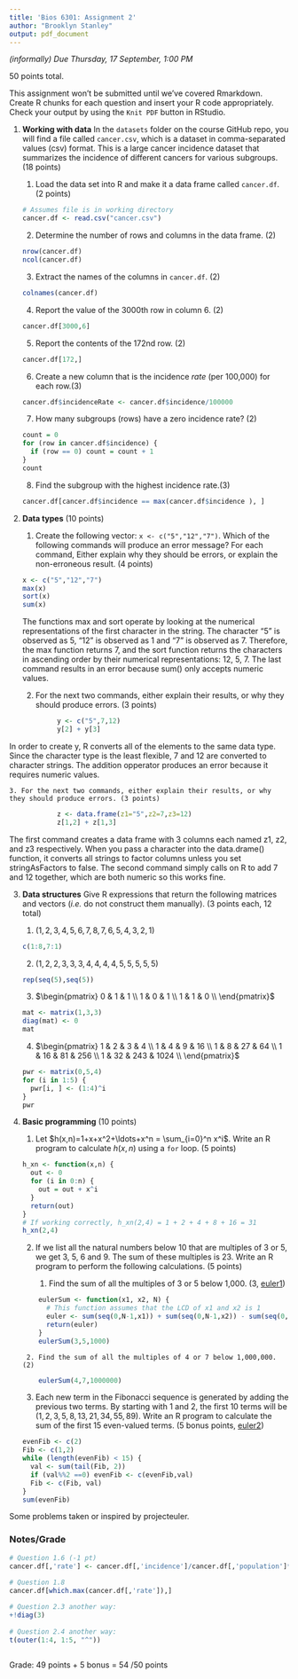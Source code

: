 ```yaml
---
title: 'Bios 6301: Assignment 2'
author: "Brooklyn Stanley"
output: pdf_document
---
```


*(informally) Due Thursday, 17 September, 1:00 PM*

50 points total.

This assignment won't be submitted until we've covered Rmarkdown.
Create R chunks for each question and insert your R code appropriately.
Check your output by using the `Knit PDF` button in RStudio.

1. **Working with data** In the `datasets` folder on the course GitHub repo, you will find a file called `cancer.csv`, which is a dataset in comma-separated values (csv) format. This is a large cancer incidence dataset that summarizes the incidence of different cancers for various subgroups. (18 points)

    1. Load the data set into R and make it a data frame called `cancer.df`. (2 points)
    
    ```r
    # Assumes file is in working directory
    cancer.df <- read.csv("cancer.csv")
    ```

    2. Determine the number of rows and columns in the data frame. (2)
    
    ```r
    nrow(cancer.df)
    ncol(cancer.df)
    ```

    3. Extract the names of the columns in `cancer.df`. (2)
    
    ```r
    colnames(cancer.df)
    ```

    4. Report the value of the 3000th row in column 6. (2)
    
    ```r
    cancer.df[3000,6]
    ```

    5. Report the contents of the 172nd row. (2)
    
    ```r
    cancer.df[172,]
    ```

    6. Create a new column that is the incidence *rate* (per 100,000) for each row.(3)
    
    ```r
    cancer.df$incidenceRate <- cancer.df$incidence/100000
    ```

    7. How many subgroups (rows) have a zero incidence rate? (2)
    
    ```r
    count = 0
    for (row in cancer.df$incidence) {
      if (row == 0) count = count + 1
    }
    count
    ```

    8. Find the subgroup with the highest incidence rate.(3)
    
    ```r
    cancer.df[cancer.df$incidence == max(cancer.df$incidence ), ]
    ```

2. **Data types** (10 points)

    1. Create the following vector: `x <- c("5","12","7")`. Which of the following commands will produce an error message? For each command, Either explain why they should be errors, or explain the non-erroneous result. (4 points)
    ```r
    x <- c("5","12","7")     
    max(x)
    sort(x)
    sum(x)
    ```
    
    The functions max and sort operate by looking at the numerical representations of the first character in the string. The character "5" is observed as 5, "12" is observed as 1 and "7" is observed as 7. Therefore, the max function returns 7, and the sort function returns the characters in ascending order by their numerical representations: 12, 5, 7. The last command results in an error because sum() only accepts numeric values.

    2. For the next two commands, either explain their results, or why they should produce errors. (3 points)

```r
            y <- c("5",7,12)
            y[2] + y[3]
```

  In order to create y, R converts all of the elements to the same data type. Since the character type is the least flexible, 7 and 12 are converted to character strings. The addition opperator produces an error because it requires numeric values.

    3. For the next two commands, either explain their results, or why they should produce errors. (3 points)

```r
            z <- data.frame(z1="5",z2=7,z3=12)
            z[1,2] + z[1,3]
```
  The first command creates a data frame with 3 columns each named z1, z2, and z3 respectively. When you pass a character into the data.drame() function, it converts all strings to factor columns unless you set stringAsFactors to false. The second command simply calls on R to add 7 and 12 together, which are both numeric so this works fine.

3. **Data structures** Give R expressions that return the following matrices and vectors (*i.e.* do not construct them manually). (3 points each, 12 total)

    1. $(1,2,3,4,5,6,7,8,7,6,5,4,3,2,1)$
    
    ```r
    c(1:8,7:1)
    ```
    
    2. $(1,2,2,3,3,3,4,4,4,4,5,5,5,5,5)$
    
    ```r
    rep(seq(5),seq(5))
    ```

    3. $\begin{pmatrix}
      0 & 1 & 1  \\
      1 & 0 & 1  \\
      1 & 1 & 0  \\
    \end{pmatrix}$
    
    ```r
    mat <- matrix(1,3,3)
    diag(mat) <- 0
    mat
    ```

    4. $\begin{pmatrix}
      1 & 2 & 3 & 4 \\
      1 & 4 & 9 & 16 \\
      1 & 8 & 27 & 64  \\
      1 & 16 & 81 & 256 \\
      1 & 32 & 243 & 1024  \\
    \end{pmatrix}$
    
    ```r
    pwr <- matrix(0,5,4)
    for (i in 1:5) {
      pwr[i, ] <- (1:4)^i
    }
    pwr
    ```

4. **Basic programming** (10 points)

    1. Let $h(x,n)=1+x+x^2+\ldots+x^n = \sum_{i=0}^n x^i$. Write an R program to calculate $h(x,n)$ using a `for` loop. (5 points)

    ```r
    h_xn <- function(x,n) {
      out <- 0
      for (i in 0:n) {
        out = out + x^i
      }
      return(out)
    }
    # If working correctly, h_xn(2,4) = 1 + 2 + 4 + 8 + 16 = 31
    h_xn(2,4)
    ```

    2. If we list all the natural numbers below 10 that are multiples of 3 or 5, we get 3, 5, 6 and 9. The sum of these multiples is 23. Write an R program to perform the following calculations. (5 points)

        1. Find the sum of all the multiples of 3 or 5 below 1,000. (3, [euler1])
        
    ```r
        eulerSum <- function(x1, x2, N) { 
          # This function assumes that the LCD of x1 and x2 is 1
          euler <- sum(seq(0,N-1,x1)) + sum(seq(0,N-1,x2)) - sum(seq(0,N-1,x1*x2))
          return(euler)
        }
        eulerSum(3,5,1000)
    ```

        2. Find the sum of all the multiples of 4 or 7 below 1,000,000. (2)
        
    ```r
        eulerSum(4,7,1000000)
    ```

    3. Each new term in the Fibonacci sequence is generated by adding the previous two terms. By starting with 1 and 2, the first 10 terms will be $(1, 2, 3, 5, 8, 13, 21, 34, 55, 89)$. Write an R program to calculate the sum of the first 15 even-valued terms. (5 bonus points, [euler2])
    ```r
    evenFib <- c(2)
    Fib <- c(1,2)
    while (length(evenFib) < 15) {
      val <- sum(tail(Fib, 2))
      if (val%%2 ==0) evenFib <- c(evenFib,val)
      Fib <- c(Fib, val)
    }
    sum(evenFib)
    ```

Some problems taken or inspired by projecteuler.

[euler1]:https://projecteuler.net/problem=1
[euler2]: https://projecteuler.net/problem=2

### Notes/Grade
```r
# Question 1.6 (-1 pt)
cancer.df[,'rate'] <- cancer.df[,'incidence']/cancer.df[,'population']*100000
    
# Question 1.8
cancer.df[which.max(cancer.df[,'rate']),]

# Question 2.3 another way:
+!diag(3)
    
# Question 2.4 another way:
t(outer(1:4, 1:5, "^"))    
    
```

Grade:
49 points + 5 bonus = 54 /50 points